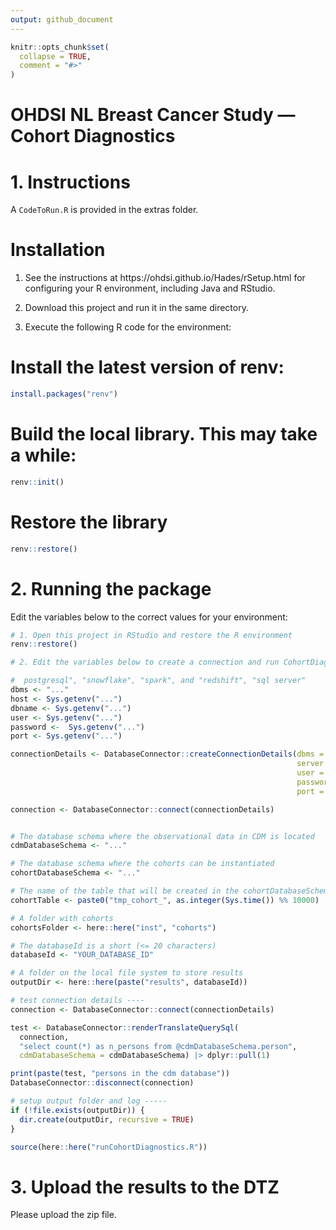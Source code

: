```yaml
---
output: github_document
---
```


<!-- README.md is generated from README.Rmd. Please edit that file -->

```r
knitr::opts_chunk$set(
  collapse = TRUE,
  comment = "#>"
)
```

# OHDSI NL Breast Cancer Study — Cohort Diagnostics

<!-- badges: start -->
<!-- badges: end -->

# 1. Instructions

A `CodeToRun.R` is provided in the extras folder.

# Installation

1. See the instructions at https://ohdsi.github.io/Hades/rSetup.html for configuring your R environment, including Java and RStudio.

2. Download this project and run it in the same directory.

5. Execute the following R code for the environment:

# Install the latest version of renv:

```R
install.packages("renv")
```

# Build the local library. This may take a while:
```R
renv::init()
```

# Restore the library

```R
renv::restore()
```

# 2. Running the package

Edit the variables below to the correct values for your environment:

```R
# 1. Open this project in RStudio and restore the R environment
renv::restore()

# 2. Edit the variables below to create a connection and run CohortDiagnostics

#  postgresql", "snowflake", "spark", and "redshift", "sql server"
dbms <- "..."
host <- Sys.getenv("...")
dbname <- Sys.getenv("...")
user <- Sys.getenv("...")
password <-  Sys.getenv("...")
port <- Sys.getenv("...")

connectionDetails <- DatabaseConnector::createConnectionDetails(dbms = dbms,
                                                                server = paste0(host, "/", dbname),
                                                                user = user,
                                                                password = password,
                                                                port = port)

connection <- DatabaseConnector::connect(connectionDetails)


# The database schema where the observational data in CDM is located
cdmDatabaseSchema <- "..."

# The database schema where the cohorts can be instantiated
cohortDatabaseSchema <- "..."

# The name of the table that will be created in the cohortDatabaseSchema
cohortTable <- paste0("tmp_cohort_", as.integer(Sys.time()) %% 10000)

# A folder with cohorts
cohortsFolder <- here::here("inst", "cohorts")

# The databaseId is a short (<= 20 characters)
databaseId <- "YOUR_DATABASE_ID"

# A folder on the local file system to store results
outputDir <- here::here(paste("results", databaseId))

# test connection details ----
connection <- DatabaseConnector::connect(connectionDetails)

test <- DatabaseConnector::renderTranslateQuerySql(
  connection, 
  "select count(*) as n_persons from @cdmDatabaseSchema.person",
  cdmDatabaseSchema = cdmDatabaseSchema) |> dplyr::pull(1)

print(paste(test, "persons in the cdm database"))
DatabaseConnector::disconnect(connection)

# setup output folder and log -----
if (!file.exists(outputDir)) {
  dir.create(outputDir, recursive = TRUE)
}

source(here::here("runCohortDiagnostics.R"))
```
# 3. Upload the results to the DTZ

Please upload the zip file.

